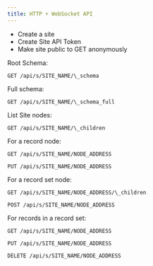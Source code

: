 ```yaml
---
title: HTTP + WebSocket API
---
```


- Create a site
- Create Site API Token
- Make site public to GET anonymously

Root Schema:

```
GET /api/s/SITE_NAME/\_schema
```

Full schema:

```
GET /api/s/SITE_NAME/\_schema_full
```

List Site nodes:

```
GET /api/s/SITE_NAME/\_children
```

For a record node:

```
GET /api/s/SITE_NAME/NODE_ADDRESS
```

```
PUT /api/s/SITE_NAME/NODE_ADDRESS
```

For a record set node:

```
GET /api/s/SITE_NAME/NODE_ADDRESS/\_children
```

```
POST /api/s/SITE_NAME/NODE_ADDRESS
```

For records in a record set:

```
GET /api/s/SITE_NAME/NODE_ADDRESS
```

```
PUT /api/s/SITE_NAME/NODE_ADDRESS
```

```
DELETE /api/s/SITE_NAME/NODE_ADDRESS
```
